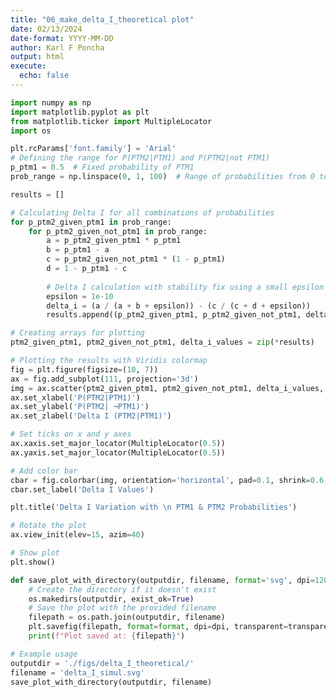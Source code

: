 ```yaml
---
title: "06_make_delta_I_theoretical plot"
date: 02/13/2024
date-format: YYYY-MM-DD
author: Karl F Poncha
output: html
execute:
  echo: false
---
```


```python
import numpy as np
import matplotlib.pyplot as plt
from matplotlib.ticker import MultipleLocator
import os

plt.rcParams['font.family'] = 'Arial'
# Defining the range for P(PTM2|PTM1) and P(PTM2|not PTM1)
p_ptm1 = 0.5  # Fixed probability of PTM1
prob_range = np.linspace(0, 1, 100)  # Range of probabilities from 0 to 1

results = []

# Calculating Delta I for all combinations of probabilities
for p_ptm2_given_ptm1 in prob_range:
    for p_ptm2_given_not_ptm1 in prob_range:
        a = p_ptm2_given_ptm1 * p_ptm1
        b = p_ptm1 - a
        c = p_ptm2_given_not_ptm1 * (1 - p_ptm1)
        d = 1 - p_ptm1 - c
        
        # Delta I calculation with stability fix using a small epsilon
        epsilon = 1e-10
        delta_i = (a / (a + b + epsilon)) - (c / (c + d + epsilon))
        results.append((p_ptm2_given_ptm1, p_ptm2_given_not_ptm1, delta_i))

# Creating arrays for plotting
ptm2_given_ptm1, ptm2_given_not_ptm1, delta_i_values = zip(*results)

# Plotting the results with Viridis colormap
fig = plt.figure(figsize=(10, 7))
ax = fig.add_subplot(111, projection='3d')
img = ax.scatter(ptm2_given_ptm1, ptm2_given_not_ptm1, delta_i_values, c=delta_i_values, cmap='viridis')
ax.set_xlabel('P(PTM2|PTM1)')
ax.set_ylabel('P(PTM2| ¬PTM1)')
ax.set_zlabel('Delta I (PTM2|PTM1)')

# Set ticks on x and y axes
ax.xaxis.set_major_locator(MultipleLocator(0.5))
ax.yaxis.set_major_locator(MultipleLocator(0.5))

# Add color bar
cbar = fig.colorbar(img, orientation='horizontal', pad=0.1, shrink=0.6, ticks=[-1, -0.5, 0, 0.5, 1])
cbar.set_label('Delta I Values')

plt.title('Delta I Variation with \n PTM1 & PTM2 Probabilities')

# Rotate the plot
ax.view_init(elev=15, azim=40)

# Show plot
plt.show()

def save_plot_with_directory(outputdir, filename, format='svg', dpi=1200, transparent=True):
    # Create the directory if it doesn't exist
    os.makedirs(outputdir, exist_ok=True)
    # Save the plot with the provided filename
    filepath = os.path.join(outputdir, filename)
    plt.savefig(filepath, format=format, dpi=dpi, transparent=transparent)
    print(f"Plot saved at: {filepath}")

# Example usage
outputdir = './figs/delta_I_theoretical/'
filename = 'delta_I_simul.svg'
save_plot_with_directory(outputdir, filename)

```